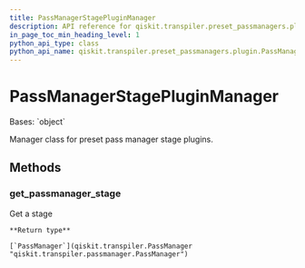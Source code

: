 ```yaml
---
title: PassManagerStagePluginManager
description: API reference for qiskit.transpiler.preset_passmanagers.plugin.PassManagerStagePluginManager
in_page_toc_min_heading_level: 1
python_api_type: class
python_api_name: qiskit.transpiler.preset_passmanagers.plugin.PassManagerStagePluginManager
---
```


# PassManagerStagePluginManager

<Class id="qiskit.transpiler.preset_passmanagers.plugin.PassManagerStagePluginManager" github="https://github.com/qiskit/qiskit/tree/stable/0.23/qiskit/transpiler/preset_passmanagers/plugin.py" signature="PassManagerStagePluginManager">
  Bases: `object`

  Manager class for preset pass manager stage plugins.

  ## Methods

  ### get\_passmanager\_stage

  <Function id="qiskit.transpiler.preset_passmanagers.plugin.PassManagerStagePluginManager.get_passmanager_stage" name="get_passmanager_stage" signature="PassManagerStagePluginManager.get_passmanager_stage(stage_name, plugin_name, pm_config, optimization_level=None)">
    Get a stage

    **Return type**

    [`PassManager`](qiskit.transpiler.PassManager "qiskit.transpiler.passmanager.PassManager")
  </Function>
</Class>

